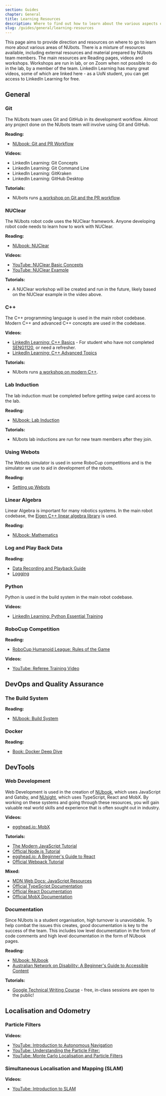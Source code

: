 ```yaml
---
section: Guides
chapter: General
title: Learning Resources
description: Where to find out how to learn about the various aspects of NUbots.
slug: /guides/general/learning-resources
---
```


This page aims to provide direction and resources on where to go to learn more about various areas of NUbots. There is a mixture of resources available, including external resources and material prepared by NUbots team members. The main resources are Reading pages, videos and workshops. Workshops are run in lab, or on Zoom when not possible to do in the lab, by a member of the team. LinkedIn Learning has many great videos, some of which are linked here - as a UoN student, you can get access to LinkedIn Learning for free.

## General

### Git

The NUbots team uses Git and GitHub in its development workflow. Almost any project done on the NUbots team will involve using Git and GitHub.

**Reading:**

- [NUbook: Git and PR Workflow](/guides/general/git)

**Videos:**

- LinkedIn Learning: Git Concepts
- LinkedIn Learning: Git Command Line
- LinkedIn Learning: GitKraken
- LinkedIn Learning: GitHub Desktop

**Tutorials:**

- NUbots runs [a workshop on Git and the PR workflow](https://github.com/NUbots/GitDemos).

### NUClear

The NUbots robot code uses the NUClear framework. Anyone developing robot code needs to learn how to work with NUClear.

**Reading:**

- [NUbook: NUClear](/system/foundations/nuclear)

**Videos:**

- [YouTube: NUClear Basic Concepts](https://www.youtube.com/watch?v=Bx4yU-eA6bk&t=17m00s)
- [YouTube: NUClear Example](https://www.youtube.com/watch?v=Bx4yU-eA6bk&t=32m00s)

**Tutorials:**

- A NUClear workshop will be created and run in the future, likely based on the NUClear example in the video above.

### C++

The C++ programming language is used in the main robot codebase. Modern C++ and advanced C++ concepts are used in the codebase.

**Videos:**

- [LinkedIn Learning: C++ Basics](https://www.linkedin.com/learning/c-plus-plus-essential-training) - For student who have not completed [SENG1120](https://www.newcastle.edu.au/course/SENG1120), or need a refresher.
- [LinkedIn Learning: C++ Advanced Topics](https://www.linkedin.com/learning/c-plus-plus-advanced-topics?u=75842122)

**Tutorials:**

- NUbots runs [a workshop on modern C++](https://github.com/NUbots/NULearning/blob/master/cpp/moderncpp.md).

### Lab Induction

The lab induction must be completed before getting swipe card access to the lab.

**Reading:**

- [NUbook: Lab Induction](/team/induction)

**Tutorials:**

- NUbots lab inductions are run for new team members after they join.

### Using Webots

The Webots simulator is used in some RoboCup competitions and is the simulator we use to aid in development of the robots.

**Reading:**

- [Setting up Webots](/guides/tools/webots-setup)

### Linear Algebra

Linear Algebra is important for many robotics systems. In the main robot codebase, the [Eigen C++ linear algebra library](http://eigen.tuxfamily.org/dox/) is used.

**Reading:**

- [NUbook: Mathematics](/system/foundations/mathematics#linear-algebra)

### Log and Play Back Data

**Reading:**

- [Data Recording and Playback Guide](/guides/main/data-recording-playback)
- [Logging](/system/subsystems/logging)

### Python

Python is used in the build system in the main robot codebase.

**Videos:**

- [LinkedIn Learning: Python Essential Training](https://www.linkedin.com/learning/python-essential-training-2/)

### RoboCup Competition

**Reading:**

- [RoboCup Humanoid League: Rules of the Game](https://humanoid.robocup.org/materials/rules/)

**Videos:**

- [YouTube: Referee Training Video](https://www.youtube.com/watch?v=HHOtAklrcJU)

## DevOps and Quality Assurance

### The Build System

**Reading:**

- [NUbook: Build System](https://nubook.nubots.net/system/foundations/build-system)

### Docker

**Reading:**

- [Book: Docker Deep Dive](https://www.amazon.com.au/Docker-Deep-Dive-Nigel-Poulton-ebook/dp/B01LXWQUFF)

## DevTools

### Web Development

Web Development is used in the creation of [NUbook](/system/tools/nubook), which uses JavaScript and Gatsby, and [NUsight](/system/tools/nusight), which uses TypeScript, React and MobX. By working on these systems and going through these resources, you will gain valuable real world skills and experience that is often sought out in industry.

**Videos:**

- [egghead.io: MobX](https://egghead.io/courses/manage-complex-state-in-react-apps-with-mobx)

**Tutorials:**

- [The Modern JavaScript Tutorial](https://javascript.info/)
- [Official Node.js Tutorial](https://nodejs.dev/learn)
- [egghead.io: A Beginner's Guide to React](https://egghead.io/courses/the-beginner-s-guide-to-react)
- [Official Webpack Tutorial](https://webpack.js.org/guides/getting-started/)

**Mixed:**

- [MDN Web Docs: JavaScript Resources](https://developer.mozilla.org/en-US/docs/Web/JavaScript)
- [Official TypeScript Documentation](https://www.typescriptlang.org/docs/handbook/)
- [Official React Documentation](https://reactjs.org/)
- [Official MobX Documentation](https://mobx.js.org/README.html)

### Documentation

Since NUbots is a student organisation, high turnover is unavoidable. To help combat the issues this creates, good documentation is key to the success of the team. This includes low level documentation in the form of code comments and high level documentation in the form of NUbook pages.

**Reading:**

- [NUbook: NUbook](/system/tools/nubook)
- [Australian Network on Disability: A Beginner's Guide to Accessible Content](https://www.and.org.au/pages/a-beginners-guide-to-accessible-content.html)

**Tutorials:**

- [Google Technical Writing Course](https://developers.google.com/tech-writing) - free, in-class sessions are open to the public!

## Localisation and Odometry

### Particle Filters

**Videos:**

- [YouTube: Introduction to Autonomous Navigation](https://www.youtube.com/watch?v=Fw8JQ5Q-ZwU)
- [YouTube: Understanding the Particle Filter:](https://www.youtube.com/watch?v=NrzmH_yerBU)
- [YouTube: Monte Carlo Localisation and Particle Filters](https://www.youtube.com/watch?v=MsYlueVDLI0&t=1608s)

### Simultaneous Localisation and Mapping (SLAM)

**Videos:**

- [YouTube: Introduction to SLAM](https://www.youtube.com/watch?v=saVZtgPyyJQ)
